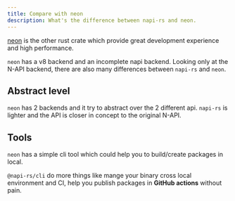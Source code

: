 ```yaml
---
title: Compare with neon
description: What's the difference between napi-rs and neon.
---
```


[neon](https://neon-bindings.com/) is the other rust crate which provide great development experience and high performance.

<!-- Neon 有一个成熟的基于 v8 API 的实现和一个未完成的 N-API 实现，只看 N-API 这一层面的实现，napi-rs 与 neon 也有许多不同的地方 -->

`neon` has a v8 backend and an incomplete napi backend. Looking only at the N-API backend, there are also many differences between `napi-rs` and `neon`.

## Abstract level

`neon` has 2 backends and it try to abstract over the 2 different api.
`napi-rs` is lighter and the API is closer in concept to the original N-API.

## Tools

`neon` has a simple cli tool which could help you to build/create packages in local.

`@napi-rs/cli` do more things like mange your binary cross local environment and CI, help you publish packages in **GitHub actions** without pain.
